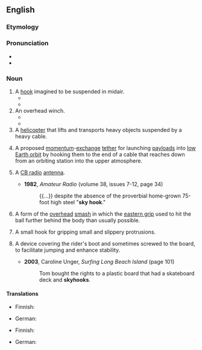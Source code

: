 ==English==

===Etymology===
{{compound|en|sky|hook}}

===Pronunciation===
* {{IPA|en|/ˈskaɪˌhʊk/}}
* {{audio|en|LL-Q1860 (eng)-Vealhurl-skyhook.wav|Audio (Berkshire, UK)}}

===Noun===
{{wikipedia}}
{{en-noun}}

# A [[hook]] imagined to be suspended in midair.
#* {{quote-book
|en
|year=1995
|title=Darwin's Dangerous Idea: Evolution and the Meanings of Life
|author={{w|Daniel Dennett}}
|isbn=0-684-80290-2
|page=80
|pageurl=http://books.google.com/books?id=FvRqtnpVotwC&pg=PA80&dq=skyhooks
|passage=Those who yearn for '''skyhooks''' call those who eagerly settle for cranes "reductionists", and they can often make reductionism seem philistine and heartless.
}}
#* {{quote-book
|en
|date=2012-06-19
|title=On the Origin of Tepees: The Evolution of Ideas (and Ourselves)
|author=Jonnie Hughes
|location=New York
|publisher=Free Press
|isbn=1439110247
|page=188
|pageurl=http://books.google.com/books?id=fA396xcLvQcC&pg=PA188&dq=skyhook
|passage=It wasn't a miraculous '''skyhook'''—no god was needed.
}}
# An overhead winch.
#* {{quote-journal
|en
|year=2009
|month=January
|author=Mike Brown
|title=The Art of Dismantling Your Restoration Project
|magazine=Walneck's Classic Cycle Trader
|page=109
|pageurl=http://books.google.com/books?id=AnunTPRQpf8C&pg=PA109&dq=skyhook
|passage=To each bolt attach a short length of chain and then run the individual chains to another large one that is run up to the '''skyhook''', which is nothing more than a ratchet cable winch held by an overhead rafter.
}}
#* {{quote-book
|en
|year=2013
|title=Jared's Song: Elrek's Rise
|author=Mike Ginns
|location=Bloomington, IN
|publisher={{w|AuthorHouse}}
|page=394
|pageurl=http://books.google.com/books?id=cSxuuC37fk0C&pg=PA394&dq=skyhook
|passage=Jeta stood with her knobbly fists on her hips watching the two of them Goo the cylinders to the '''skyhooks'''. Those were the invaluable little workhorses of the construction forces everywhere. A simple but powerful grav unit with a winch and a hook.
}}
# A [[helicopter]] that lifts and transports heavy objects suspended by a heavy cable.
# {{lb|en|aerospace}} A proposed [[momentum]]-[[exchange]] [[tether]] for launching [[payload]]s into [[low Earth orbit]] by hooking them to the end of a cable that reaches down from an orbiting station into the upper atmosphere.
# {{lb|en|slang}} A [[CB radio]] [[antenna]].
#* '''1982''', ''Amateur Radio'' (volume 38, issues 7-12, page 34)
#*: {{...}} despite the absence of the proverbial home-grown 75-foot high steel "'''sky hook'''."
# {{lb|en|tennis}} A form of the [[overhead]] [[smash]] in which the [[eastern grip]] used to hit the ball further behind the body than usually possible.
# {{lb|en|climbing}} A small hook for gripping small and slippery protrusions.
#: {{synonyms|en|bathook}}
# {{lb|en|board sports}} A device covering the rider's boot and sometimes screwed to the board, to facilitate jumping and enhance stability.
#* '''2003''', Caroline Unger, ''Surfing Long Beach Island'' (page 101)
#*: Tom bought the rights to a plastic board that had a skateboard deck and '''skyhooks'''.

====Translations====
{{trans-top|imaginary hook suspended in the air}}
* Finnish: {{t|fi|avaruuskoukku}}
{{trans-mid}}
* German: {{t|de|Skyhook|m}}
{{trans-bottom}}

{{trans-top|helicopter that lifts and transports heavy objects}}
* Finnish: {{t|fi|[[raskas]] [[kuljetushelikopteri]]}}
{{trans-mid}}
* German: {{t|de|Skyhook|m}}
{{trans-bottom}}